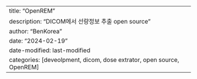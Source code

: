 ---
title: "OpenREM"
description: "DICOM에서 선량정보 추출 open source"
author: "BenKorea"
date: "2024-02-19"
date-modified: last-modified
categories: [deveolpment, dicom, dose extrator, open source, OpenREM]
---